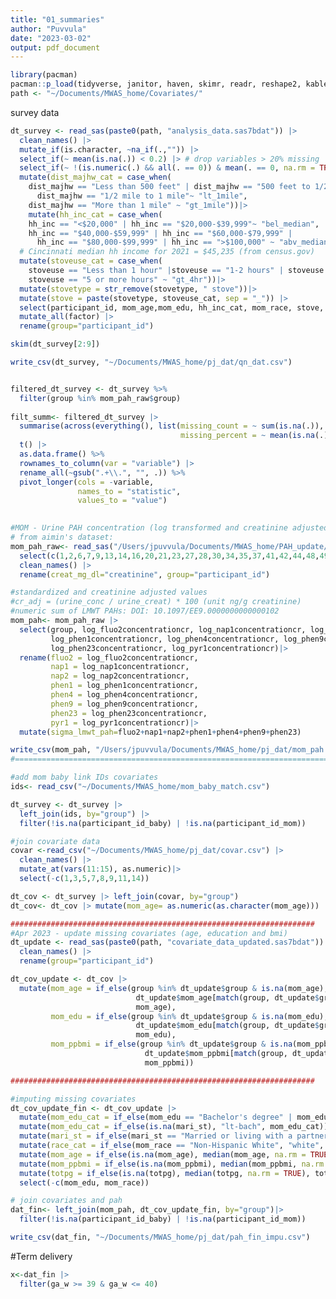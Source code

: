 ```yaml
---
title: "01_summaries"
author: "Puvvula"
date: "2023-03-02"
output: pdf_document
---
```


```r
library(pacman)
pacman::p_load(tidyverse, janitor, haven, skimr, readr, reshape2, kableExtra, gridExtra)
path <- "~/Documents/MWAS_home/Covariates/"
```

survey data
```r
dt_survey <- read_sas(paste0(path, "analysis_data.sas7bdat")) |>
  clean_names() |>
  mutate_if(is.character, ~na_if(.,"")) |>
  select_if(~ mean(is.na(.)) < 0.2) |> # drop variables > 20% missing
  select_if(~ !(is.numeric(.) && all(. == 0)) & mean(. == 0, na.rm = TRUE) < 0.8) |> # drop all variables with zeros
  mutate(dist_majhw_cat = case_when(
    dist_majhw == "Less than 500 feet" | dist_majhw == "500 feet to 1/2 mile" | 
      dist_majhw == "1/2 mile to 1 mile"~ "lt_1mile", 
    dist_majhw == "More than 1 mile" ~ "gt_1mile"))|>
    mutate(hh_inc_cat = case_when(
    hh_inc == "<$20,000" | hh_inc == "$20,000-$39,999"~ "bel_median", 
    hh_inc == "$40,000-$59,999" | hh_inc == "$60,000-$79,999" | 
      hh_inc == "$80,000-$99,999" | hh_inc == ">$100,000" ~ "abv_median"))|> 
  # Cincinnati median hh income for 2021 = $45,235 (from census.gov)
  mutate(stoveuse_cat = case_when(
    stoveuse == "Less than 1 hour" |stoveuse == "1-2 hours" | stoveuse == "3-4 hours"~ "lt_4hr", 
    stoveuse == "5 or more hours" ~ "gt_4hr"))|>
  mutate(stovetype = str_remove(stovetype, " stove"))|>
  mutate(stove = paste(stovetype, stoveuse_cat, sep = "_")) |>
  select(participant_id, mom_age,mom_edu, hh_inc_cat, mom_race, stove, bbquse, dist_majhw_cat, pgwt_lb) |>
  mutate_all(factor) |>
  rename(group="participant_id")

skim(dt_survey[2:9])

write_csv(dt_survey, "~/Documents/MWAS_home/pj_dat/qn_dat.csv")


filtered_dt_survey <- dt_survey %>%
  filter(group %in% mom_pah_raw$group)
  
filt_summ<- filtered_dt_survey |>  
  summarise(across(everything(), list(missing_count = ~ sum(is.na(.)),
                                      missing_percent = ~ mean(is.na(.)) * 100))) |>
  t() |> 
  as.data.frame() %>%
  rownames_to_column(var = "variable") |>
  rename_all(~gsub(".+\\.", "", .)) %>%
  pivot_longer(cols = -variable,
               names_to = "statistic",
               values_to = "value")
  

```


```r
#MOM - Urine PAH concentration (log transformed and creatinine adjusted) + covariates
# from aimin's dataset: 
mom_pah_raw<- read_sas("/Users/jpuvvula/Documents/MWAS_home/PAH_update/pahmetabolitewide3.sas7bdat") |>
  select(c(1,2,6,7,9,13,14,16,20,21,23,27,28,30,34,35,37,41,42,44,48,49,51,55,56,58))|>
  clean_names() |>
  rename(creat_mg_dl="creatinine", group="participant_id")

#standardized and creatinine adjusted values
#cr_adj = (urine_conc / urine_creat) * 100 (unit ng/g creatinine)
#numeric sum of LMWT PAHs: DOI: 10.1097/EE9.0000000000000102
mom_pah<- mom_pah_raw |>
  select(group, log_fluo2concentrationcr, log_nap1concentrationcr, log_nap2concentrationcr,
         log_phen1concentrationcr, log_phen4concentrationcr, log_phen9concentrationcr, 
         log_phen23concentrationcr, log_pyr1concentrationcr)|>
  rename(fluo2 = log_fluo2concentrationcr,
         nap1 = log_nap1concentrationcr,
         nap2 = log_nap2concentrationcr,
         phen1 = log_phen1concentrationcr,
         phen4 = log_phen4concentrationcr,
         phen9 = log_phen9concentrationcr,
         phen23 = log_phen23concentrationcr,
         pyr1 = log_pyr1concentrationcr)|>
  mutate(sigma_lmwt_pah=fluo2+nap1+nap2+phen1+phen4+phen9+phen23)

write_csv(mom_pah, "/Users/jpuvvula/Documents/MWAS_home/pj_dat/mom_pah.csv")
#===============================================================================

#add mom baby link IDs covariates
ids<- read_csv("~/Documents/MWAS_home/mom_baby_match.csv")

dt_survey <- dt_survey |>
  left_join(ids, by="group") |>
  filter(!is.na(participant_id_baby) | !is.na(participant_id_mom))

#join covariate data
covar <-read_csv("~/Documents/MWAS_home/pj_dat/covar.csv") |>
  clean_names() |>
  mutate_at(vars(11:15), as.numeric)|>
  select(-c(1,3,5,7,8,9,11,14))

dt_cov <- dt_survey |> left_join(covar, by="group")
dt_cov<- dt_cov |> mutate(mom_age= as.numeric(as.character(mom_age)))

####################################################################
#Apr 2023 - update missing covariates (age, education and bmi)
dt_update <- read_sas(paste0(path, "covariate_data_updated.sas7bdat")) |>
  clean_names() |>
  rename(group="participant_id")

dt_cov_update <- dt_cov |>
  mutate(mom_age = if_else(group %in% dt_update$group & is.na(mom_age),
                            dt_update$mom_age[match(group, dt_update$group)],
                            mom_age),
         mom_edu = if_else(group %in% dt_update$group & is.na(mom_edu),
                            dt_update$mom_edu[match(group, dt_update$group)],
                            mom_edu),
         mom_ppbmi = if_else(group %in% dt_update$group & is.na(mom_ppbmi),
                              dt_update$mom_ppbmi[match(group, dt_update$group)],
                              mom_ppbmi))

####################################################################

#imputing missing covariates
dt_cov_update_fin <- dt_cov_update |>
  mutate(mom_edu_cat = if_else(mom_edu == "Bachelor's degree" | mom_edu == "Master's degree or above", "bach-or-abv", "lt-bach")) |>
  mutate(mom_edu_cat = if_else(is.na(mari_st), "lt-bach", mom_edu_cat)) |>
  mutate(mari_st = if_else(mari_st == "Married or living with a partner", "married", "not_married")) |>
  mutate(race_cat = if_else(mom_race == "Non-Hispanic White", "white", "non-white")) |> 
  mutate(mom_age = if_else(is.na(mom_age), median(mom_age, na.rm = TRUE), mom_age)) |>
  mutate(mom_ppbmi = if_else(is.na(mom_ppbmi), median(mom_ppbmi, na.rm = TRUE), mom_ppbmi)) |>
  mutate(totpg = if_else(is.na(totpg), median(totpg, na.rm = TRUE), totpg)) |>
  select(-c(mom_edu, mom_race))

# join covariates and pah
dat_fin<- left_join(mom_pah, dt_cov_update_fin, by="group")|>
  filter(!is.na(participant_id_baby) | !is.na(participant_id_mom))

write_csv(dat_fin, "~/Documents/MWAS_home/pj_dat/pah_fin_impu.csv")
```

#Term delivery
```r
x<-dat_fin |>
  filter(ga_w >= 39 & ga_w <= 40)
```

